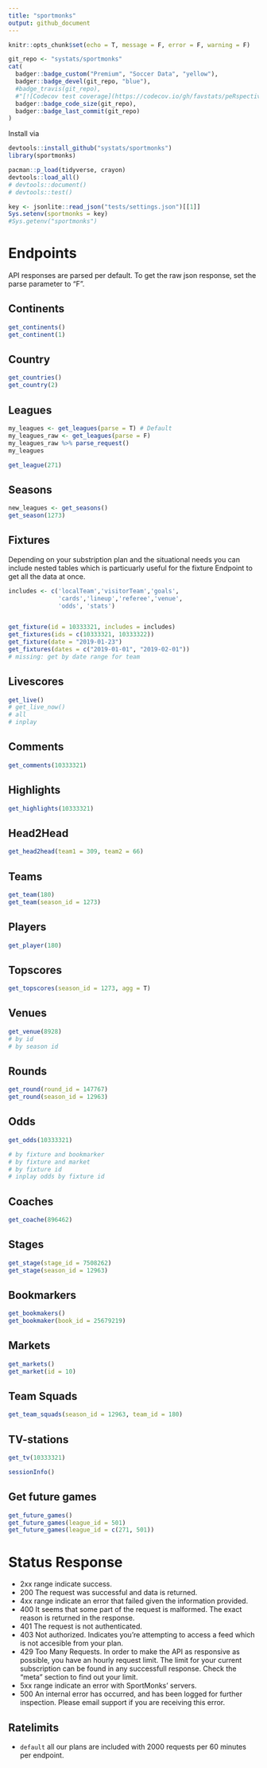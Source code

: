 ```yaml
---
title: "sportmonks"
output: github_document
---
```


```r
knitr::opts_chunk$set(echo = T, message = F, error = F, warning = F)
```

```r
git_repo <- "systats/sportmonks"
cat(
  badger::badge_custom("Premium", "Soccer Data", "yellow"),
  badger::badge_devel(git_repo, "blue"),
  #badge_travis(git_repo),
  #"[![Codecov test coverage](https://codecov.io/gh/favstats/peRspective/branch/master/graph/badge.svg)](https://codecov.io/gh/favstats/peRspective?branch=master)",
  badger::badge_code_size(git_repo),
  badger::badge_last_commit(git_repo)
)
```

Install via

```r
devtools::install_github("systats/sportmonks")
library(sportmonks)
```


```r
pacman::p_load(tidyverse, crayon)
devtools::load_all()
# devtools::document()
# devtools::test()

key <- jsonlite::read_json("tests/settings.json")[[1]]
Sys.setenv(sportmonks = key)
#Sys.getenv("sportmonks")
```


# Endpoints

API responses are parsed per default. To get the raw json response, set the parse parameter to "F".

## Continents

```r
get_continents()
get_continent(1)
```

## Country

```r
get_countries()
get_country(2)
```

## Leagues

```r
my_leagues <- get_leagues(parse = T) # Default
my_leagues_raw <- get_leagues(parse = F)
my_leagues_raw %>% parse_request()
my_leagues

get_league(271)
```


## Seasons

```r
new_leagues <- get_seasons()
get_season(1273)
```


## Fixtures

Depending on your substription plan and the situational needs you can include nested 
tables which is particuarly useful for the fixture Endpoint to get all the data at once. 

```r
includes <- c('localTeam','visitorTeam','goals',
              'cards','lineup','referee','venue',
              'odds', 'stats')


get_fixture(id = 10333321, includes = includes)
get_fixtures(ids = c(10333321, 10333322))
get_fixture(date = "2019-01-23")
get_fixtures(dates = c("2019-01-01", "2019-02-01"))
# missing: get by date range for team
```

## Livescores

```r
get_live()
# get_live_now()
# all 
# inplay
```


## Comments

```r
get_comments(10333321)
```


## Highlights

```r
get_highlights(10333321)
```

## Head2Head

```r
get_head2head(team1 = 309, team2 = 66)
```


## Teams

```r
get_team(180)
get_team(season_id = 1273)
```

## Players

```r
get_player(180)
```

## Topscores

```r
get_topscores(season_id = 1273, agg = T)
```

## Venues

```r
get_venue(8928)
# by id
# by season id
```

## Rounds

```r
get_round(round_id = 147767)
get_round(season_id = 12963)
```


## Odds

```r
get_odds(10333321)

# by fixture and bookmarker
# by fixture and market
# by fixture id
# inplay odds by fixture id
```


## Coaches

```r
get_coache(896462)
```


## Stages

```r
get_stage(stage_id = 7508262)
get_stage(season_id = 12963)
```

## Bookmarkers

```r
get_bookmakers()
get_bookmaker(book_id = 25679219)
```


## Markets

```r
get_markets()
get_market(id = 10)
```

## Team Squads

```r
get_team_squads(season_id = 12963, team_id = 180)
```

## TV-stations

```r
get_tv(10333321)
```


```r
sessionInfo()
```

## Get future games

```r
get_future_games()
get_future_games(league_id = 501)
get_future_games(league_id = c(271, 501))


```


# Status Response

* 2xx range indicate success.
- 200	The request was successful and data is returned.
* 4xx range indicate an error that failed given the information provided.
- 400	It seems that some part of the request is malformed. The exact reason is returned in the response.
- 401	The request is not authenticated.
- 403	Not authorized. Indicates you're attempting to access a feed which is not accesible from your plan.
- 429	Too Many Requests. In order to make the API as responsive as possible, you have an hourly request limit. The limit for your current subscription can be found in any successfull response. Check the "meta" section to find out your limit.
* 5xx range indicate an error with SportMonks' servers.
- 500	An internal error has occurred, and has been logged for further inspection. Please email support if you are receiving this error.


## Ratelimits

* `default` all our plans are included with 2000 requests per 60 minutes per endpoint.




